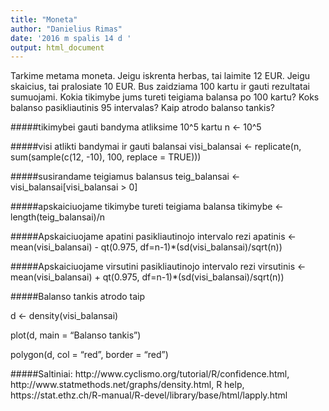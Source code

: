 ---
title: "Moneta"
author: "Danielius Rimas"
date: '2016 m spalis 14 d '
output: html_document
---
Tarkime metama moneta. Jeigu iskrenta herbas, tai laimite $12$ EUR. Jeigu skaicius, tai pralosiate $10$ EUR. Bus zaidziama $100$ kartu ir gauti rezultatai sumuojami. Kokia tikimybe jums tureti teigiama balansa po $100$ kartu? Koks balanso pasikliautinis $95%$ intervalas? Kaip atrodo balanso tankis?

#####tikimybei gauti bandyma atliksime 10^5 kartu 
n <- 10^5

#####visi atlikti bandymai ir gauti balansai
visi_balansai <- replicate(n, sum(sample(c(12, -10), 100, replace = TRUE)))

#####susirandame teigiamus balansus
teig_balansai <- visi_balansai[visi_balansai > 0]

#####apskaiciuojame tikimybe tureti teigiama balansa
tikimybe <- length(teig_balansai)/n

#####Apskaiciuojame apatini pasikliautinojo intervalo rezi
apatinis <- mean(visi_balansai) - qt(0.975, df=n-1)*(sd(visi_balansai)/sqrt(n))

#####Apskaiciuojame virsutini pasikliautinojo intervalo rezi
virsutinis <- mean(visi_balansai) + qt(0.975, df=n-1)*(sd(visi_balansai)/sqrt(n))

#####Balanso tankis atrodo taip

d <- density(visi_balansai)

plot(d, main = "Balanso tankis")

polygon(d, col = "red", border = "red")

#####Saltiniai: http://www.cyclismo.org/tutorial/R/confidence.html, http://www.statmethods.net/graphs/density.html, R help, https://stat.ethz.ch/R-manual/R-devel/library/base/html/lapply.html

